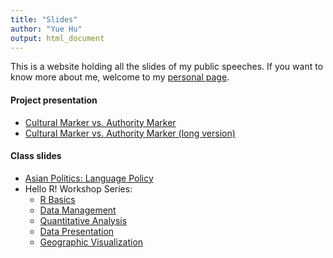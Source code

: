 ```yaml
---
title: "Slides"
author: "Yue Hu"
output: html_document
---
```


This is a website holding all the slides of my public speeches. If you want to know more about me, welcome to my [personal page](https://sammo3182.github.io).

#### Project presentation

* <a href="/slides_gh/slides/jobtalk/authorityMarker.html"> Cultural Marker vs. Authority Marker</a> 
* <a href="/slides_gh/slides/guestLecture/authorityMarker_long.html"> Cultural Marker vs. Authority Marker (long version)</a> 

#### Class slides

* <a href="/slides_gh/slides/teachingDemo/languagePolicy.html">Asian Politics: Language Policy</a>
* Hello R! Workshop Series:
    + <a href="/slides_gh/slides/rWorkshop/RworkshopI.html">R Basics</a>
    + [Data Management](https://huyue.shinyapps.io/Data_Management_with_R/)
    + [Quantitative Analysis](https://huyue.shinyapps.io/Quantitative_Analysis_with_R/)
    + [Data Presentation](https://huyue.shinyapps.io/Data_Visualization_with_R/)
    + [Geographic Visualization](https://huyue.shinyapps.io/Geographic_Visualization_with_R/)